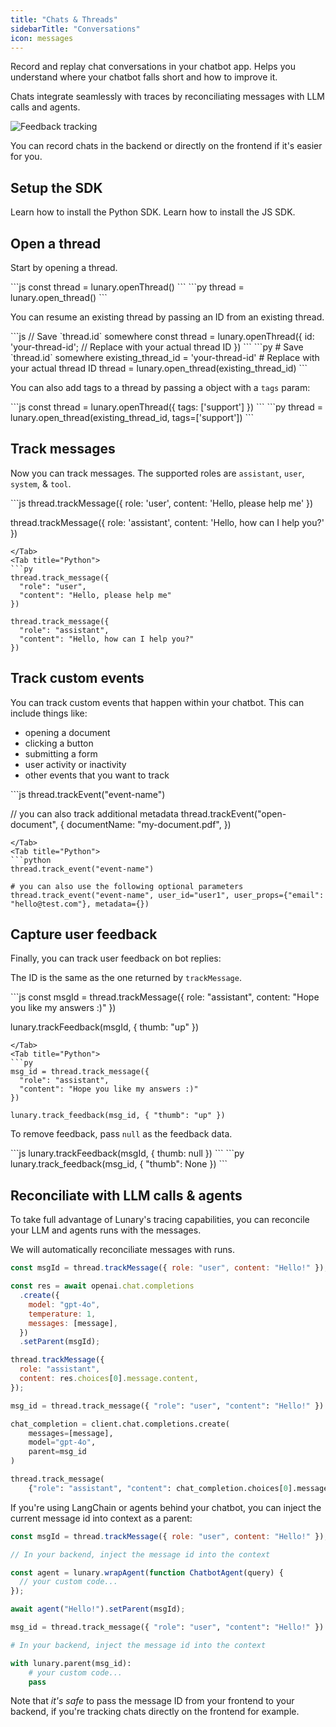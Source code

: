 ```yaml
---
title: "Chats & Threads"
sidebarTitle: "Conversations"
icon: messages
---
```


Record and replay chat conversations in your chatbot app. Helps you understand where your chatbot falls short and how to improve it.

Chats integrate seamlessly with traces by reconciliating messages with LLM calls and agents.

![Feedback tracking](/media/docs/features/chat.png)

You can record chats in the backend or directly on the frontend if it's easier for you.

## Setup the SDK

<CardGroup cols={2}>
  <Card
    title="Python"
    icon="python"
    href="/docs/integrations/python/installation"
  >
    Learn how to install the Python SDK.
  </Card>
  <Card
    title="JavaScript"
    icon="js"
    href="/docs/integrations/javascript/installation"
  >
    Learn how to install the JS SDK.
  </Card>
</CardGroup>

## Open a thread

Start by opening a thread.

<Tabs>
  <Tab title="Javascript">
  ```js
  const thread = lunary.openThread()
  ```
  </Tab>
  <Tab title="Python">
  ```py
  thread = lunary.open_thread()
  ```
  </Tab>
</Tabs>

You can resume an existing thread by passing an ID from an existing thread.

<Tabs>
<Tab title="Javascript">
```js
// Save `thread.id` somewhere
const thread = lunary.openThread({
  id: 'your-thread-id'; // Replace with your actual thread ID
})
```
</Tab>
<Tab title="Python">
```py
# Save `thread.id` somewhere
existing_thread_id = 'your-thread-id'  # Replace with your actual thread ID
thread = lunary.open_thread(existing_thread_id)
```
</Tab>
</Tabs>

You can also add tags to a thread by passing a object with a `tags` param:

<Tabs>
<Tab title="Javascript">
```js
const thread = lunary.openThread({
  tags: ['support']
})
```
</Tab>
<Tab title="Python">
```py
thread = lunary.open_thread(existing_thread_id, tags=['support'])
```
</Tab>
</Tabs>

## Track messages

Now you can track messages. The supported roles are `assistant`, `user`, `system`, & `tool`.

<Tabs>
<Tab title="Javascript">
```js
thread.trackMessage({
  role: 'user',
  content: 'Hello, please help me'
})

thread.trackMessage({
role: 'assistant',
content: 'Hello, how can I help you?'
})

````
</Tab>
<Tab title="Python">
```py
thread.track_message({
  "role": "user",
  "content": "Hello, please help me"
})

thread.track_message({
  "role": "assistant",
  "content": "Hello, how can I help you?"
})
````

</Tab>
</Tabs>

## Track custom events

You can track custom events that happen within your chatbot. This can include things like:

- opening a document
- clicking a button
- submitting a form
- user activity or inactivity
- other events that you want to track

<Tabs>
<Tab title="Javascript">
```js
thread.trackEvent("event-name")

// you can also track additional metadata
thread.trackEvent("open-document", {
documentName: "my-document.pdf",
})

````
</Tab>
<Tab title="Python">
```python
thread.track_event("event-name")

# you can also use the following optional parameters
thread.track_event("event-name", user_id="user1", user_props={"email": "hello@test.com"}, metadata={})
````

</Tab>
</Tabs>

## Capture user feedback

Finally, you can track user feedback on bot replies:

The ID is the same as the one returned by `trackMessage`.

<Tabs>
<Tab title="Javascript">
```js
const msgId = thread.trackMessage({
  role: "assistant",
  content: "Hope you like my answers :)"
})

lunary.trackFeedback(msgId, { thumb: "up" })

````
</Tab>
<Tab title="Python">
```py
msg_id = thread.track_message({
  "role": "assistant",
  "content": "Hope you like my answers :)"
})

lunary.track_feedback(msg_id, { "thumb": "up" })
````

</Tab>
</Tabs>

To remove feedback, pass `null` as the feedback data.

<Tabs>
<Tab title="Javascript">
```js
lunary.trackFeedback(msgId, { thumb: null })
```
</Tab>
<Tab title="Python">
```py
lunary.track_feedback(msg_id, { "thumb": None })
```
</Tab>
</Tabs>

## Reconciliate with LLM calls & agents

To take full advantage of Lunary's tracing capabilities, you can reconcile your LLM and agents runs with the messages.

We will automatically reconciliate messages with runs.

<Tabs>
<Tab title="Javascript">

```js
const msgId = thread.trackMessage({ role: "user", content: "Hello!" });

const res = await openai.chat.completions
  .create({
    model: "gpt-4o",
    temperature: 1,
    messages: [message],
  })
  .setParent(msgId);

thread.trackMessage({
  role: "assistant",
  content: res.choices[0].message.content,
});
```

</Tab>
<Tab title="Python">

```python
msg_id = thread.track_message({ "role": "user", "content": "Hello!" })

chat_completion = client.chat.completions.create(
    messages=[message],
    model="gpt-4o",
    parent=msg_id
)

thread.track_message(
    {"role": "assistant", "content": chat_completion.choices[0].message.content})
```

</Tab>
</Tabs>

If you're using LangChain or agents behind your chatbot, you can inject the current message id into context as a parent:

<Tabs>
<Tab title="Javascript">

```js
const msgId = thread.trackMessage({ role: "user", content: "Hello!" });

// In your backend, inject the message id into the context

const agent = lunary.wrapAgent(function ChatbotAgent(query) {
  // your custom code...
});

await agent("Hello!").setParent(msgId);
```

</Tab>
<Tab title="Python">

```python
msg_id = thread.track_message({ "role": "user", "content": "Hello!" })

# In your backend, inject the message id into the context

with lunary.parent(msg_id):
    # your custom code...
    pass
```

</Tab>
</Tabs>

Note that _it's safe_ to pass the message ID from your frontend to your backend, if you're tracking chats directly on the frontend for example.
